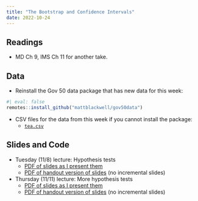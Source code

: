 ```yaml
---
title: "The Bootstrap and Confidence Intervals"
date: 2022-10-24
---
```



## Readings 

- MD Ch 9, IMS Ch 11 for another take. 



## Data

- Reinstall the Gov 50 data package that has new data for this week:
```r
#| eval: false
remotes::install_github("mattblackwell/gov50data")
```

- CSV files for the data from this week if you cannot install the package:
  - [`tea.csv`](/files/data/tea.csv)

## Slides and Code

- Tuesday (11/8) lecture: Hypothesis tests
  - [PDF of slides as I present them](/slides/20_hyp_tests.pdf)
  - [PDF of handout version of slides](/slides/20_hyp_tests_handout.pdf) (no incremental slides)

- Thursday (11/11) lecture: More hypothesis tests
  - [PDF of slides as I present them](/slides/21_hyp_tests_diff.pdf)
  - [PDF of handout version of slides](/slides/21_hyp_tests_diff_handout.pdf) (no incremental slides)

